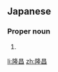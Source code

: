 ==Japanese==
{{ja-kanjitab|たか|まさ}}

===Proper noun===
{{ja-pos|proper|たかまさ}}

# {{given name|male|lang=ja|sort=たかまさ}}

[[li:隆昌]]
[[zh:隆昌]]